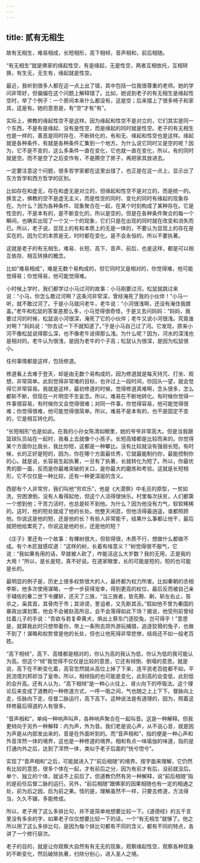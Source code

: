 ```yaml
---
---
---
```

title: 贰有无相生
---




故有无相生，难易相成，长短相形，高下相倾，音声相和，前后相随。

“有无相生”就是佛家的缘起性空，有是缘起，无是性空，两者互相依托，互相转换，有生无，无生有，缘起就是性空。

最近，我听到很多人都在这一点上出了错，其中包括一位我很尊重的老师。她的学问非常好，但偏偏在这个问题上解释错了。比如，她说到老子的有无相生是缘起性空时，举了个例子：一个房间本来什么都没有，这是空；后来摆上了很多椅子和家具，这是有。她的意思是，有“空”才有“有”。

实际上，佛教的缘起性空不是这样。因为缘起和性空不是对立的，它们其实是同一个东西，不是有是缘起、没有是性空，而是缘起的同时就是性空。老子的有无相生也是一样的，善恶是同时存在、不断转化的，有和无、缘起和性空也是这样。缘起就是各种条件，有就是各种条件汇集到一个地方。为什么说它同时又是空的呢？因为，它不是不变的，这么多条件一直在变化，它也就一直在变化，所以，有的同时就是空。而不是空了之后变作有，不是腾空了房子，再把家具放进去。

一定要注意这个问题，很多哲学家都在这里出错了，也正是在这一点上，显示出了东方哲学和西方哲学的区别。

比如存在和虚无，存在和虚无是对立的，但缘起和性空不是对立的，而是统一的。换言之，佛教的空不是虚无主义，而是性空的同时、变化的同时有缘起的现象存在。为什么？因为各种条件、现象聚合在一起，在某个时刻构成了某种存在。它是性空的，不是本有的，是不断变化的，所以是空的，但是在各种条件聚合的每一个瞬间，也确实出现了一个又一个的现象，它们只是在出现的同时就在改变和消失而已。所以，老子说，显现上的有和本质上的无是一体的，不要认为显现上的存在是实在的，因为它的本质是无，时时都在变化，是不会永恒的，所以不要执著。

这就是老子的有无相生。难易、长短、高下、音声、前后，也是这样，都是可以相互依存、相互转换的概念。

比如“难易相成”，难是无数个易构成的，但它同时又是相对的，你觉得难，他可能觉得易；你觉得易，他可能觉得难。

小时候上学时，我们都学过小马过河的故事：小马刚要过河，松鼠就跳过来说：“小马，你怎么敢过河啊？这条河非常深，曾经淹死了我的小伙伴！”小马一听，就不敢过河了。于是小马就问老牛，老牛说：“小河很浅啊，还没有淹住我膝盖。”老牛和松鼠的答案差那么多，小马觉得很奇怪，于是又去问妈妈：“妈妈，我要过河的时候，松鼠说小河很深，淹死了它的小伙伴；老牛又说小河很浅。究竟谁对啊？”妈妈说：“你去试一下不就知道了。”于是小马自己过了河。它发现，原来小河不像松鼠说得那么深，也不像老牛说得那么浅。为什么呢？因为，河水的深浅也是相对的。老牛认为很浅，是因为老牛的个子高；松鼠认为很深，是因为松鼠很小。

任何事情都是这样，包括修道。

修道看上去难于登天，却是由无数个易构成的，因为修道就是每天持咒、打坐、观想，非常简单。此刻觉得非常难的目标，也许过上一段时间，你回头一望，就会觉得它非常容易。我就是这样，最初修道的时候，觉得修道真难啊，念头很多，怎么都斩不断，但现在一片明空不生妄念。所以，难易在不断地转化。有时候你觉得一件事很容易，有时候你又会觉得很难；对同一件事，你觉得容易，他可能觉得很难；你觉得很难，他可能觉得很简单。所以，难易不是本有的，也不是固定不变的，它是相互转化的。

“长短相形”也是如此。在我的小孙女陈清如眼里，她的爷爷非常高大。但是当我跟篮球队员站在一起时，我看上去就像个小孩子。长短高矮都是比较而来的。你觉得某个方面你比我长，我比你短，这都是一种攀比。没有比较就没有强弱长短。有时候，长的正好是短的，因为，你在哪个方面最优秀，它就最能制约你，最能控制你的心。就是说，长容易生起执著，一旦有了执著，长就转化为短了。所以，你最优秀的那一面，反而是你最难突破的关口，是你最大的磨炼和考验。这就是长短相形，它不仅仅是一种比较，还有一种更深层的含义。

西部有个人非常穷，我们叫他“穷欢乐”，他是《大漠祭》中毛旦的原型，一贫如洗，穷困潦倒，没有人看得起他，但这个人活得很快乐。村里每次扶贫，人们都第一个想到他；干苦力活时，也总是轮不到他。为什么？因为他没有力气，软软稀稀的。这时，他的短处就成了他的长处。他整天闲逛，但他活得最逍遥，谁都照顾他。你说这是他的短，还是他的长？有些人非常能干，结果什么事都让他干，最后就把他给累死了。你说这是他的长，还是他的短？

《庄子》里还有一个故事：有棵树很大，但软得很，木质不行，想做什么都做不成。有个木匠就感叹道：“这样的树，长着有啥意义？”树觉得很不服气，它说：“我如果有用的话，早就被人砍了，咋能活这么大岁数？我的无用，正是我的大用！”所以，是长是短，真不好说。在道家眼里，长的可能是短的，短的也可能是长的。

最明显的例子是，历史上很多权势很大的人，最终都为权力所害。比如秦朝的丞相李斯，他多次使用谋略，一步一步获得宠幸，得到更高的权位，最后反而被自己亲手辅佐的秦二世下令腰斩，还灭了三族，“当三族者，皆先黥、劓，斩左右止，笞杀之，枭其首，其骨肉于市；其诽谤，詈诅者，又先断其舌。”假如他不曾为秦国的暴政出谋划策，他会不会被赵高所忌，会不会落得如此下场？据说，他受刑前曾经拉着儿子的手说：“吾欲与若复牵黄犬，俱出上蔡东门逐狡兔，岂可得乎！”意思是，就算我此时只想带着你，带上一条狗去郊外游玩捕猎，追逐狡猾的兔子，也做不到了！谋略和权势曾是他的长处，但也让他死得非常悲惨，结局还不如一般老百姓。

“高下相倾”，高下、高矮都是相对的，你认为高的我认为低，你认为低的我可能认为高。但这个“倾”我觉得不仅仅是比较的意思，它还有倾倒、倒塌的意思。就是说，高下在不断变化着，高官忽然就从高位上掉了下来，连平民老百姓都不如，平民流氓刘邦却当了皇帝。所以，相倾指的也可能是变化，此刻高的会变低，此刻低的会升高。还有人认为，“高下相倾”是一种心火往上、肾火向下的呼吸法。这个理论后来变成了道教的一种修道方式，一呼一吸之间，气也随之上上下下。督脉向上走，任脉向下走，任督二脉运行，高下高下。这种说法是有道理的，因为，照着这样修最后得道的人有很多。

“音声相和”，单纯一种响声叫声，各种响声聚合在一起叫音。这是一种解释。但我更倾向于另外一种解释：内为声，外为音。我们老是说心声，从不说心音，就是因为声是从内部发出来的，音是在外面听到的。而“音声相和”，指的便是一种心声和外音浑然一体的境界，这也是一种修道的境界。相和有点一味瑜伽的味道，指的是打通内外之后，达到了浑然一体，类似于老子后面的“恍兮惚兮”。

实现了“音声相和”之后，可能就进入了“前后相随”的境界。按字面来理解，它仍然有比较的意思，很多个体在一起，才有前后之分，因为有前才有后，没前就没后。单个、独立的个体，就谈不上前后了。但道教仍然有另一种解释，说“前后相随”指的是前任后督二脉的运行。另外，“前后相随”跟佛家的因果相随也有一定的相通之处，前为后之因，后为前之果。怪的是，理解虽然不一样，只要去修道，方法得当，久久不辍，多能修成。

所以，老子用了这么多排比句，并不是简单地想要比较一下。《道德经》的五千言里没有多余的字，如果老子仅仅想要比较一下的话，一个“有无相生”就够了。他之所以用了这么多排比句，是因为每个排比句都有不同的含义，都有不同的特点，各讲了一个修行层次。

老子的目的，就是让你观察大自然有有无无的现象，观察缘起性空，观察各种现象的不断变化，然后破除执著，扫除分别心，进入圣人之境。